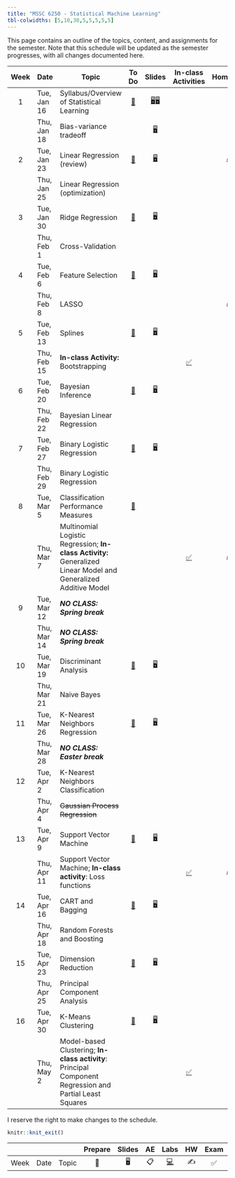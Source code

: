 ```yaml
---
title: "MSSC 6250 - Statistical Machine Learning"
tbl-colwidths: [5,10,30,5,5,5,5,5]
---
```


This page contains an outline of the topics, content, and assignments for the semester. Note that this schedule will be updated as the semester progresses, with all changes documented here.

::: column-screen-inset-right
| Week | Date | Topic | To Do | Slides | In-class Activities | Homework | Project |
|:--:|----|----|:--:|:--:|:--:|:--:|:--:|
| 1 | Tue, Jan 16 | Syllabus/Overview of Statistical Learning | [📖](/weeks/week-1.html "Week 1") | [🖥️](slides/01-syllabus.html "Syllabus")[🖥️](slides/02-overview.html "Overview") |  |  |  |
|  | Thu, Jan 18 | Bias-variance tradeoff |  | [🖥️](slides/03-bias-var.html "bias-var-tradeoff") |  |  |  |
| 2 | Tue, Jan 23 | Linear Regression (review) | [📖](/weeks/week-2.html "Week 2") | [🖥️](slides/04-linear-reg.html "Linear regression") |  | [✍️](/hw/hw-1.html "Homework 1") |  |
|  | Thu, Jan 25 | Linear Regression (optimization) |  |  |  |  |  |
| 3 | Tue, Jan 30 | Ridge Regression | [📖](/weeks/week-3.html "Week 3") | [🖥️](slides/05-ridge-cv.html "Ridge regression and cross validation") |  |  |  |
|  | Thu, Feb 1 | Cross-Validation |  |  |  |  |  |
| 4 | Tue, Feb 6 | Feature Selection | [📖](/weeks/week-4.html "Week 4") | [🖥️](slides/06-lasso-vs.html "06-lasso-vs") |  |  |  |
|  | Thu, Feb 8 | LASSO |  |  |  | [✍️](/hw/hw-2.html "Homework 2") |  |
| 5 | Tue, Feb 13 | Splines | [📖](/weeks/week-5.html "Week 5") | [🖥️](slides/07-splines.html "07-splines") |  |  |  |
|  | Thu, Feb 15 | **In-class Activity:** Bootstrapping |  |  | [✅](activity-work.html#class-activity-1 "Activity 1") |  |  |
| 6 | Tue, Feb 20 | Bayesian Inference | [📖](/weeks/week-6.html "Week 6") | [🖥️](slides/08-bayes.html "08-bayes") |  |  |  |
|  | Thu, Feb 22 | Bayesian Linear Regression |  |  |  |  |  |
| 7 | Tue, Feb 27 | Binary Logistic Regression | [📖](/weeks/week-7.html "Week 7") | [🖥️](slides/09-class-glm.html "09-class-glm") |  |  |  |
|  | Thu, Feb 29 | Binary Logistic Regression |  |  |  |  |  |
| 8 | Tue, Mar 5 | Classification Performance Measures | [📖](/weeks/week-8.html "Week 8") |  |  |  |  |
|  | Thu, Mar 7 | Multinomial Logistic Regression; **In-class Activity:** Generalized Linear Model and Generalized Additive Model |  |  | [✅](activity-work.html#class-activity-2 "class-activity-2") | [✍️](/hw/hw-3.html "Homework 3") |  |
| 9 | Tue, Mar 12 | ***NO CLASS: Spring break*** |  |  |  |  |  |
|  | Thu, Mar 14 | ***NO CLASS: Spring break*** |  |  |  |  |  |
| 10 | Tue, Mar 19 | Discriminant Analysis | [📖](/weeks/week-10.html "Week 10") | [🖥️](slides/10-generative.html "10-generative") |  |  |  |
|  | Thu, Mar 21 | Naive Bayes |  |  |  |  |  |
| 11 | Tue, Mar 26 | K-Nearest Neighbors Regression | [📖](/weeks/week-11.html "Week 11") | [🖥️](slides/11-knn.html "11-knn") |  |  |  |
|  | Thu, Mar 28 | ***NO CLASS: Easter break*** |  |  |  |  |  |
| 12 | Tue, Apr 2 | K-Nearest Neighbors Classification |  |  |  |  |  |
|  | Thu, Apr 4 | ~~Gaussian Process Regression~~ |  |  |  |  |  |
| 13 | Tue, Apr 9 | Support Vector Machine | [📖](/weeks/week-13.html "Week 13") | [🖥️](slides/13-svm.html "13-svm") |  |  |  |
|  | Thu, Apr 11 | Support Vector Machine; **In-class activity**: Loss functions |  |  | [✅](activity-work.html#class-activity-3 "class-activity-3") | [✍️](/hw/hw-4.html "hw-4") |  |
| 14 | Tue, Apr 16 | CART and Bagging | [📖](/weeks/week-14.html "Week 14") | [🖥️](slides/14-tree.html "14-tree") |  |  |  |
|  | Thu, Apr 18 | Random Forests and Boosting |  |  |  |  |  |
| 15 | Tue, Apr 23 | Dimension Reduction | [📖](/weeks/week-15.html "Week 15") | [🖥️](slides/15-pca.html "15-pca") |  |  |  |
|  | Thu, Apr 25 | Principal Component Analysis |  |  |  |  | [📂](/project-description.html) |
| 16 | Tue, Apr 30 | K-Means Clustering | [📖](/weeks/week-16.html "Week 16") | [🖥️](slides/16-clustering.html "16-clustering") |  |  |  |
|  | Thu, May 2 | Model-based Clustering; **In-class activity**: Principal Component Regression and Partial Least Squares |  |  | [✅](activity-work.html#class-activity-4 "class-activity-4") |  |  |
:::

I reserve the right to make changes to the schedule.

```r
knitr::knit_exit()
```

|   |   |   | Prepare | Slides | AE | Labs | HW | Exam | Project |
|----|----|----|:--:|:--:|:--:|:--:|:--:|:--:|:--:|
| Week | Date | Topic | 📖 | 🖥️ | 📋 | [💻](https://sakai.duke.edu/samigo-app/servlet/Login?id=6fa7ebf3-01af-42a6-91ba-3e813d3901221641094171786) | ✍️ | ✅ | 📂 |
